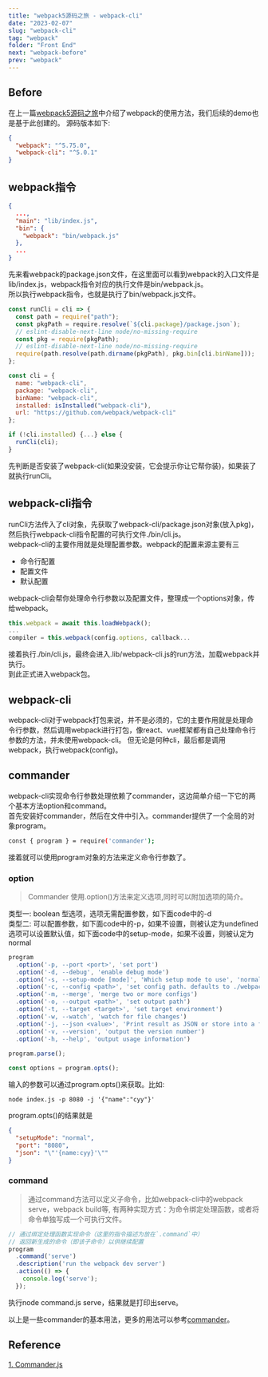 ```yaml
---
title: "webpack5源码之旅 - webpack-cli"
date: "2023-02-07"
slug: "webpack-cli"
tag: "webpack"
folder: "Front End"
next: "webpack-before"
prev: "webpack"
---
```

## Before

在上一篇<a target="_blank" href="/blog/webpack">webpack5源码之旅</a>中介绍了webpack的使用方法，我们后续的demo也是基于此创建的。
源码版本如下:
```json
{
  "webpack": "^5.75.0",
  "webpack-cli": "^5.0.1"
}
```

## webpack指令

```json:title=webpack/package.json
{
  ...,
  "main": "lib/index.js",
  "bin": {
    "webpack": "bin/webpack.js"
  },
  ...
}
```
先来看webpack的package.json文件，在这里面可以看到webpack的入口文件是lib/index.js，webpack指令对应的执行文件是bin/webpack.js。   
所以执行webpack指令，也就是执行了bin/webpack.js文件。

```js:title=webpack/bin/webpack.js
const runCli = cli => {
  const path = require("path");
  const pkgPath = require.resolve(`${cli.package}/package.json`);
  // eslint-disable-next-line node/no-missing-require
  const pkg = require(pkgPath);
  // eslint-disable-next-line node/no-missing-require
  require(path.resolve(path.dirname(pkgPath), pkg.bin[cli.binName]));
};

const cli = {
  name: "webpack-cli",
  package: "webpack-cli",
  binName: "webpack-cli",
  installed: isInstalled("webpack-cli"),
  url: "https://github.com/webpack/webpack-cli"
};

if (!cli.installed) {...} else {
  runCli(cli);
}
```
先判断是否安装了webpack-cli(如果没安装，它会提示你让它帮你装)，如果装了就执行runCli。  

## webpack-cli指令
runCli方法传入了cli对象，先获取了webpack-cli/package.json对象(放入pkg)，然后执行webpack-cli指令配置的可执行文件./bin/cli.js。  
webpack-cli的主要作用就是处理配置参数。webpack的配置来源主要有三
- 命令行配置
- 配置文件
- 默认配置

webpack-cli会帮你处理命令行参数以及配置文件，整理成一个options对象，传给webpack。

```js:title=webpack-cli/lib/webpack-cli.js
this.webpack = await this.loadWebpack();
...
compiler = this.webpack(config.options, callback...
```
接着执行./bin/cli.js，最终会进入.lib/webpack-cli.js的run方法，加载webpack并执行。  
到此正式进入webpack包。  

## webpack-cli
webpack-cli对于webpack打包来说，并不是必须的，它的主要作用就是处理命令行参数，然后调用webpack进行打包，像react、vue框架都有自己处理命令行参数的方法，并未使用webpack-cli。
但无论是何种cli，最后都是调用webpack，执行webpack(config)。

## commander
webpack-cli实现命令行参数处理依赖了commander，这边简单介绍一下它的两个基本方法option和command。  
首先安装好commander，然后在文件中引入。commander提供了一个全局的对象program。
```bash
const { program } = require('commander');
```
接着就可以使用program对象的方法来定义命令行参数了。  

### option

> Commander 使用.option()方法来定义选项,同时可以附加选项的简介。 

类型一: boolean 型选项，选项无需配置参数，如下面code中的-d  
类型二: 可以配置参数，如下面code中的-p，如果不设置，则被认定为undefined  
选项可以设置默认值，如下面code中的setup-mode，如果不设置，则被认定为normal

```js:title=./src/index.js
program
  .option('-p, --port <port>', 'set port')
  .option('-d, --debug', 'enable debug mode')
  .option('-s, --setup-mode [mode]', 'Which setup mode to use', 'normal')
  .option('-c, --config <path>', 'set config path. defaults to ./webpack.config.js')
  .option('-m, --merge', 'merge two or more configs')
  .option('-o, --output <path>', 'set output path')
  .option('-t, --target <target>', 'set target environment')
  .option('-w, --watch', 'watch for file changes')
  .option('-j, --json <value>', 'Print result as JSON or store into a file', JSON.stringify)
  .option('-v, --version', 'output the version number')
  .option('-h, --help', 'output usage information')
  
program.parse();

const options = program.opts();
```

输入的参数可以通过program.opts()来获取。比如:
```shell
node index.js -p 8080 -j '{"name":"cyy"}'
```
program.opts()的结果就是
```json
{
  "setupMode": "normal",
  "port": "8080",
  "json": "\"'{name:cyy}'\""
}
```

### command
> 通过command方法可以定义子命令，比如webpack-cli中的webpack serve，webpack build等, 有两种实现方式：为命令绑定处理函数，或者将命令单独写成一个可执行文件。

```js:title=command.js
// 通过绑定处理函数实现命令（这里的指令描述为放在`.command`中）
// 返回新生成的命令（即该子命令）以供继续配置
program
  .command('serve')
  .description('run the webpack dev server')
  .action(() => {
    console.log('serve');
  });
```
执行node command.js serve，结果就是打印出serve。

以上是一些commander的基本用法，更多的用法可以参考<a target="_blank" href="https://github.com/tj/commander.js/blob/master/Readme_zh-CN.md">commander</a>。

## Reference
[1. Commander.js](https://github.com/tj/commander.js/blob/master/Readme_zh-CN.md)   
